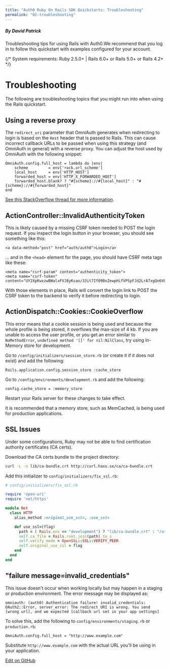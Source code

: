 ```yaml
---
title: "Auth0 Ruby On Rails SDK Quickstarts: Troubleshooting"
permalink: "02-troubleshooting"
---
```


##### By David Patrick

Troubleshooting tips for using Rails with Auth0.We recommend that you log in to follow this quickstart with examples configured for your account.

{/* <Card title="View on Github" href="https://github.com/auth0-samples/auth0-rubyonrails-sample/tree/master/sample" icon="github">
System requirements: Ruby 2.5.0+ | Rails 6.0+ or Rails 5.0+ or Rails 4.2+
</Card> */}
# Troubleshooting

The following are troubleshooting topics that you might run into when using the Rails quickstart.

## Using a reverse proxy

The `redirect_uri` parameter that OmniAuth generates when redirecting to login is based on the `Host` header that is passed to Rails. This can cause incorrect callback URLs to be passed when using this strategy (and OmniAuth in general) with a reverse proxy. You can adjust the host used by OmniAuth with the following snippet:

```
OmniAuth.config.full_host = lambda do |env|
    scheme         = env['rack.url_scheme']
    local_host     = env['HTTP_HOST']
    forwarded_host = env['HTTP_X_FORWARDED_HOST']
    forwarded_host.blank? ? "#{scheme}://#{local_host}" : "#{scheme}://#{forwarded_host}"
end
```






[See this StackOverflow thread for more information](https://stackoverflow.com/a/7135029/728480).

## ActionController::InvalidAuthenticityToken

This is likely caused by a missing CSRF token needed to POST the login request. If you inspect the login button in your browser, you should see something like this:

```erb lines
<a data-method="post" href="auth/auth0">Login</a>
```






... and in the `<head>` element for the page, you should have CSRF meta tags like these:

```erb lines
<meta name="csrf-param" content="authenticity_token">
<meta name="csrf-token" content="UY2XpKwxzwBWalxFVJ8yKsao/33it7If09BnZewpHifVPSpFJd2LrA7xgQn6VQrhZNGjgZoLI3kV+bkQHtr+Rw==">
```






With those elements in place, Rails will convert the login link to POST the CSRF token to the backend to verify it before redirecting to login.

## ActionDispatch::Cookies::CookieOverflow

This error means that a cookie session is being used and because the whole profile is being stored, it overflows the max-size of 4 kb. If you are unable to access the user profile, or you get an error similar to `NoMethodError`, `undefined method '[]' for nil:NilClass`, try using In-Memory store for development.

Go to `/config/initializers/session_store.rb` (or create it if it does not exist) and add the following:

```
Rails.application.config.session_store :cache_store
```






Go to `/config/environments/development.rb` and add the following:

```
config.cache_store = :memory_store
```






Restart your Rails server for these changes to take effect.

It is recommended that a memory store, such as MemCached, is being used for production applications.

## SSL Issues

Under some configurations, Ruby may not be able to find certification authority certificates (CA certs).

Download the CA certs bundle to the project directory:

```bash lines
curl -L -o lib/ca-bundle.crt http://curl.haxx.se/ca/ca-bundle.crt
```






Add this initializer to `config/initializers/fix_ssl.rb`:

```rb lines
# config/initializers/fix_ssl.rb

require 'open-uri'
require 'net/https'

module Net
  class HTTP
    alias_method :original_use_ssl=, :use_ssl=

    def use_ssl=(flag)
      path = ( Rails.env == "development") ? "lib/ca-bundle.crt" : "/usr/lib/ssl/certs/ca-certificates.crt"
      self.ca_file = Rails.root.join(path).to_s
      self.verify_mode = OpenSSL::SSL::VERIFY_PEER
      self.original_use_ssl = flag
    end
  end
end
```






## "failure message=invalid_credentials"

This issue doesn't occur when working locally but may happen in a staging or production environment. The error message may be displayed as:

```
omniauth: (auth0) Authentication failure! invalid_credentials: OAuth2::Error, server_error: The redirect URI is wrong. You send [wrong url], and we expected [callback url set in your app settings]
```






To solve this, add the following to `config/environments/staging.rb` or `production.rb`:

```
OmniAuth.config.full_host = "http://www.example.com"
```






Substitute `http://www.example.com` with the actual URL you'll be using in your application.







[Edit on GitHub](https://github.com/auth0/docs/edit/master/articles/quickstart/webapp/rails/02-troubleshooting.md)